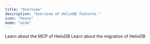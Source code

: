 ```yaml
---
title: "Overview"
description: "Overview of HelixDB features."
icon: "house"
mode: "wide"
---
```


<CardGroup cols={2}>
  <Card
    title="Helix MCP"
    href="../features/mcp/helix-mcp"
  >
    Learn about the MCP of HelixDB
  </Card>
  <Card
    title="SQL Migration"
    href="../features/migration/sql-ingestion"
  >
    Learn about the migration of HelixDB
  </Card>
</CardGroup>